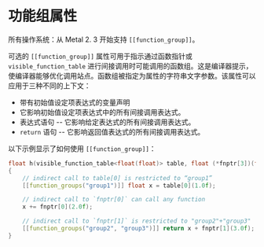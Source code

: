 # 功能组属性

<ToBePolishedAfterTranslation />

<OrigninalPDF title="2.16 Function Group Attribute" />

所有操作系统：从 Metal 2. 3 开始支持 `[[function_group]]`。

可选的 `[[function_group]]` 属性可用于指示通过函数指针或 `visible_function_table` 进行间接调用时可能调用的函数组。这是编译器提示，使编译器能够优化调用站点。函数组被指定为属性的字符串文字参数。该属性可以应用于三种不同的上下文：

- 带有初始值设定项表达式的变量声明
- 它影响初始值设定项表达式中的所有间接调用表达式。
- 表达式语句 -- 它影响给定表达式的所有间接调用表达式。
- `return` 语句 -- 它影响返回值表达式的所有间接调用表达式。

以下示例显示了如何使用 `[[function_group]]`：

```cpp
float h(visible_function_table<float(float)> table, float (*fnptr[3])(float))
{
    // indirect call to table[0] is restricted to “group1”
    [[function_groups("group1")]] float x = table[0](1.0f);

    // indirect call to `fnptr[0]` can call any function
    x += fnptr[0](2.0f);

    // indirect call to `fnptr[1]` is restricted to "group2"+"group3"
    [[function_groups("group2", "group3")]] return x + fnptr[1](3.0f);
}
```
